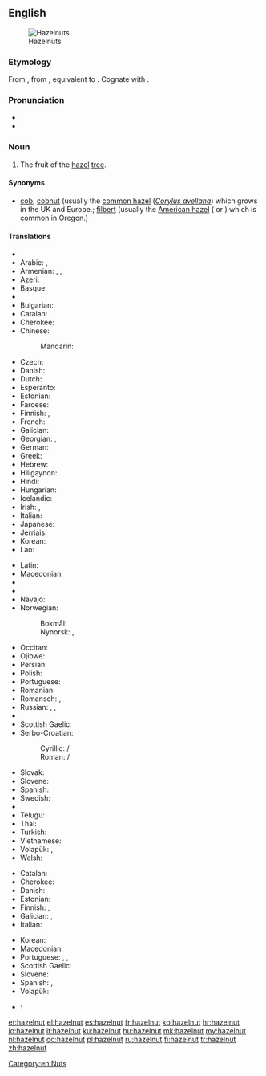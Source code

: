 ==English==
[[Image:Hazelnuts.jpg|thumb|Hazelnuts]]

===Etymology===
From {{etyl|enm|en}} {{term|haselnote|lang=enm}}, from {{etyl|ang|en}} {{term|hæselhnutu||hazelnut|lang=ang}}, equivalent to {{compound|hazel|nut|lang=en|nocat=1}}. Cognate with {{etyl|fy|-}} {{term|hazzenút||hazelnut|lang=fy}}.

===Pronunciation===
* {{IPA|/ˈheɪzəlnʌt/}}
* {{audio|en-us-hazelnut.ogg|Audio (US)}}

===Noun===
{{en-noun}}

# The fruit of the [[hazel]] [[tree]].

====Synonyms====
* [[cob]], [[cobnut]] (usually the [[common hazel]] (''[[Corylus avellana]]'') which grows in the UK and Europe.; [[filbert]] (usually the [[American hazel]] ({{taxlink|Corylus americana|species}} or {{taxlink|Corylus maxima|species}}) which is common in Oregon.)

====Translations====
{{trans-top|fruit}}
* {{trreq|sq}}
* Arabic: {{t+|ar|بُنْدُق|tr=búnduq|m}} {{qualifier|collective}}, {{t|ar|بُنْدُقَة|tr=búnduqa|f}}
* Armenian: {{t|hy|պնդուկ|tr=pnduk}}, {{t|hy|կաղին|tr=kałin|sc=Armn}}, {{t|hy|տկողին|tr=tkołin|sc=Armn}}
* Azeri: {{t+|az|fındıq}}
* Basque: {{t|eu|hur}}
* {{trreq|bn}}
* Bulgarian: {{t+|bg|лешник|m|tr=léšnik}}
* Catalan: {{t|ca|avellana|f}}
* Cherokee: {{t|chr|ᎠᏳᎩᏛ|tr=ayugidǝ}}
* Chinese:
*: Mandarin: {{t+|cmn|榛子|tr=zhēnzi|sc=Hani}}
* Czech: {{t+|cs|lískový ořech|m}}
* Danish: {{t+|da|hasselnød|c}}
* Dutch: {{t+|nl|hazelnoot|f}}
* Esperanto: {{t|eo|avelo}}
* Estonian: {{t|et|sarapuupähkel}}
* Faroese: {{t|fo|heslinøt|f}}
* Finnish: {{t+|fi|hasselpähkinä}}, {{t+|fi|pähkinä}}
* French: {{t+|fr|noisette|f}}
* Galician: {{t+|gl|abelá|f}}
* Georgian: {{t|ka|კაკალი|tr=kakali|sc=Geor}}, {{t+|ka|ნიგოზი|tr=nigozi|sc=Geor}}
* German: {{t+|de|Haselnuss|f}}
* Greek: {{t+|el|φουντούκι|n|tr=fountoúki}}
* Hebrew: {{t|he|אלסר|sc=Deva}}
* Hiligaynon: {{t|hil|abelyana|alt=abelyána}}
* Hindi: {{t|hi|हेज़लनट|f|tr=hēzalanaṭa|sc=Deva}}
* Hungarian: {{t+|hu|mogyoró}}
* Icelandic: {{t+|is|heslihneta|f}}
* Irish: {{t|ga|cnó coill|m}}, {{t|ga|cnó gaelach|m}}
* Italian: {{t+|it|nocciola|f}}
* Japanese: {{t|ja|ハシバミ|tr=hashibami}}
* Jèrriais: {{t|roa-jer|codrette|f}}
* Korean: {{t+|ko|개암|tr=gaeam|sc=Hang}}
* Lao: {{t|lo|ໝາກຮັດເຊລ|tr=mak had sel|sc=Laoo}}
{{trans-mid}}
* Latin: {{t|la|abellana}}
* Macedonian: {{t|mk|лешник|m|tr=léšnik}}
* {{trreq|ml}}
* {{trreq|mr}}
* Navajo: {{t|nv|neeshchʼíínímazí}}
* Norwegian:
*: Bokmål: {{t|no|hasselnøtt|m|f}}
*: Nynorsk: {{t|nn|haslenøtt|f}}, {{t|nn|hasselnøtt|f}}
* Occitan: {{t+|oc|avelana|f}}
* Ojibwe: {{t|oj|bagaan}}
* Persian: {{t+|fa|فندق}}
* Polish: {{t|pl|orzech laskowy|m}}
* Portuguese: {{t+|pt|avelã|f}}
* Romanian: {{t+|ro|alună|f}}
* Romansch: {{t|rm|nitschola|f}}, {{t|rm|nitschoula|f}}
* Russian: {{t|ru|лесной орех|m|tr=lesnój oréx}}, {{t+|ru|фундук|m|tr=fundúk}}, {{t+|ru|орех|m|tr=oréx}}
* {{trreq|sa}}
* Scottish Gaelic: {{t|gd|cnò challtainn|f}}
* Serbo-Croatian:
*: Cyrillic: {{t|sh|лешник|m|sc=Cyrl}} / {{t|sh|љешник|m|sc=Cyrl}}
*: Roman: {{t|sh|lešnik|m}} / {{t|sh|lješnik|m}}
* Slovak: {{t|sk|lieskový orech|f}}
* Slovene: {{t+|sl|lešnik|m}}
* Spanish: {{t+|es|avellana|f}}
* Swedish: {{t+|sv|hasselnöt|c}}
* {{trreq|ta}}
* Telugu: {{t|te|లేత గోధుమ రంగు టెంకాయ|tr=lEta gOdhuma raMgu TeMkaaya|sc=Telu}}
* Thai: {{t|th|ลูกฮาเซลนัท|tr=lôok haa sennát}}
* Turkish: {{t+|tr|fındık}}
* Vietnamese: {{t|vi|hạt phỉ}}
* Volapük: {{qualifier|Corylus avellana < syn. Corylus tubulosa}} {{t|vo|tuinavaälanöt}}, {{qualifier|kernel}} {{t|vo|vaälanötaker}}
* Welsh: {{t|cy|cneuen gyll|f}}
{{trans-bottom}}

{{trans-top|shrub}}
* Catalan: {{t|ca|avellaner|m}}
* Cherokee: {{t|chr|ᏳᎩᏓ|tr=yugida|sc=Cher}}
* Danish: {{t|da|hassel|c}}
* Estonian: {{t|et|sarapuu}}
* Finnish: {{t+|fi|pähkinäpensas}}, {{t+|fi|euroopanpähkinäpensas}}
* Galician: {{t+|gl|abeleira|f}}, {{t+|gl|abraira|f}}
* Italian: {{t|it|nocciòlo|m}}
{{trans-mid}}
* Korean: {{t+|ko|개암나무|tr=gaeamnamu|sc=Hang}}
* Macedonian: {{t|mk|лешник|m|tr=léšnik}}
* Portuguese: {{t+|pt|aveleira|f}}, {{t+|pt|avelaneira|f}}, {{t+|pt|avelãzeira|f}}
* Scottish Gaelic: {{t|gd|calltainn|f}}
* Slovene: {{t+|sl|leska|f}}
* Spanish: {{t+|es|avellano|m}}, {{t|es|avellanera|f}}
* Volapük: {{qualifier|Corylus avellana < syn. Corylus tubulosa}} {{t|vo|tuinavaäl}}
{{trans-bottom}}

{{checktrans-top}}
* {{ttbc|sh}}: {{t|sh|lješnjak}}
{{trans-bottom}}

[[Category:en:Nuts]]

[[et:hazelnut]]
[[el:hazelnut]]
[[es:hazelnut]]
[[fr:hazelnut]]
[[ko:hazelnut]]
[[hr:hazelnut]]
[[io:hazelnut]]
[[it:hazelnut]]
[[ku:hazelnut]]
[[hu:hazelnut]]
[[mk:hazelnut]]
[[my:hazelnut]]
[[nl:hazelnut]]
[[oc:hazelnut]]
[[pl:hazelnut]]
[[ru:hazelnut]]
[[fi:hazelnut]]
[[tr:hazelnut]]
[[zh:hazelnut]]